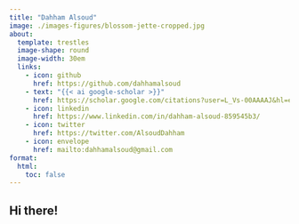 ```yaml
---
title: "Dahham Alsoud"
image: ./images-figures/blossom-jette-cropped.jpg
about: 
  template: trestles
  image-shape: round
  image-width: 30em
  links:
    - icon: github
      href: https://github.com/dahhamalsoud
    - text: "{{< ai google-scholar >}}"
      href: https://scholar.google.com/citations?user=L_Vs-00AAAAJ&hl=en 
    - icon: linkedin
      href: https://www.linkedin.com/in/dahham-alsoud-859545b3/ 
    - icon: twitter
      href: https://twitter.com/AlsoudDahham
    - icon: envelope
      href: mailto:dahhamalsoud@gmail.com
format:
  html:
    toc: false
---
```


## Hi there!
